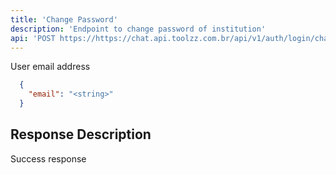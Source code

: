 ```yaml
---
title: 'Change Password'
description: 'Endpoint to change password of institution'
api: 'POST https://https://chat.api.toolzz.com.br/api/v1/auth/login/change-password'
---
```


<Expandable title="Payload">
<ResponseField name="email" type="string" required>
  User email address
</ResponseField>
</Expandable>

<RequestExample>

```json Payload Example
  {
    "email": "<string>"
  }
```
</RequestExample>

## Response Description 


<ResponseField name="message" type="success">
  Success response
</ResponseField>